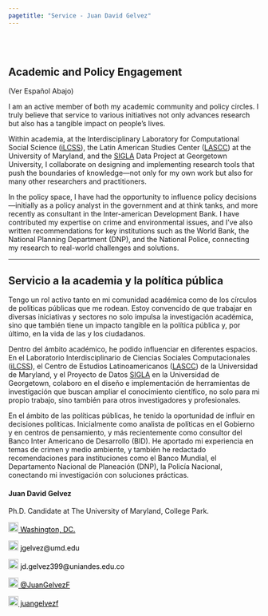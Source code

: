 ```yaml
---
pagetitle: "Service - Juan David Gelvez"
---
```


<br>  </br> <!--- Agrega lineas en blanco --->

<!------------- Panel de la izquierda ------------->
<div class="col-sm-9">


<!--- Work in progress --->

## Academic and Policy Engagement
(Ver Español Abajo)

I am an active member of both my academic community and policy circles. I truly believe that service to various initiatives not only advances research but also has a tangible impact on people’s lives.

Within academia, at the Interdisciplinary Laboratory for Computational Social Science ([iLCSS](https://ilcss.umd.edu/)), the Latin American Studies Center ([LASCC](https://lacs.umd.edu/)) at the University of Maryland, and the [SIGLA](https://sigla.georgetown.domains/gateway/) Data Project at Georgetown University, I collaborate on designing and implementing research tools that push the boundaries of knowledge—not only for my own work but also for many other researchers and practitioners.

In the policy space, I have had the opportunity to influence policy decisions—initially as a policy analyst in the government and at think tanks, and more recently as consultant in the Inter-american Development Bank. I have contributed my expertise on crime and environmental issues, and I’ve also written recommendations for key institutions such as the World Bank, the National Planning Department (DNP), and the National Police, connecting my research to real-world challenges and solutions.

-----------------------------------------

## Servicio a la academia y la política pública


Tengo un rol activo tanto en mi comunidad académica como de los círculos de políticas públicas que me rodean. Estoy convencido de que trabajar en diversas iniciativas y sectores no solo impulsa la investigación académica, sino que también tiene un impacto tangible en la política pública y, por último, en la vida de las y los ciudadanos. 

Dentro del ámbito académico, he podido influenciar en diferentes espacios. En el Laboratorio Interdisciplinario de Ciencias Sociales Computacionales ([iLCSS](https://ilcss.umd.edu/)), el Centro de Estudios Latinoamericanos ([LASCC](https://lacs.umd.edu/)) de la Universidad de Maryland, y el Proyecto de Datos [SIGLA](https://sigla.georgetown.domains/gateway/) en la Universidad de Georgetown, colaboro en el diseño e implementación de herramientas de investigación que buscan ampliar el conocimiento científico, no solo para mi propio trabajo, sino también para otros investigadores y profesionales. 

En el ámbito de las políticas públicas, he tenido la oportunidad de influir en decisiones políticas. Inicialmente como analista de políticas en el Gobierno y en centros de pensamiento, y más recientemente como consultor del Banco Inter Americano de Desarrollo (BID). He aportado mi experiencia en temas de crimen y medio ambiente, y también he redactado recomendaciones para instituciones como el Banco Mundial, el Departamento Nacional de Planeación (DNP), la Policía Nacional, conectando mi investigación con soluciones prácticas.


</div>
<!------------- Panel de la izquierda ------------->


<!------------- Panel de la derecha ------------->
<div class="col-sm-3">

#### Juan David Gelvez

Ph.D. Candidate at The University of Maryland, College Park.

<!-- Location -->
<a href="https://www.google.com/maps/place/Washington+D.+C.,+Distrito+de+Columbia/@38.8938672,-77.0846157,12z/data=!3m1!4b1!4m5!3m4!1s0x89b7c6de5af6e45b:0xc2524522d4885d2a!8m2!3d38.9071923!4d-77.0368707" style="color:black;"> <img alt="Qries" src="./images/location.png" width="20" height="20">  Washington, DC.</a>

<!-- Correo -->
<p style="color:black"><img alt="Qries" src="./images/correo.png" width="20" height="20"> jgelvez@umd.edu </img></p>

<!-- Correo -->
<p style="color:black"><img alt="Qries" src="./images/correo.png" width="20" height="20"> jd.gelvez399@uniandes.edu.co </img></p>

<!-- Twitter -->
 <a href="https://twitter.com/JuanGelvezF" style="color:black;"> <img alt="Qries" src="./images/twitter.jpg" width="20" height="20">  @JuanGelvezF</a> 


<!-- GitHub -->
<a href="https://github.com/juangelvezf" style="color:black;"> <img alt="Qries" src="./images/github.png" width="20" height="20">  juangelvezf</a>

</div>
<!------------- Panel de la derecha ------------->



<br>  </br> <!--- Agrega lineas en blanco --->